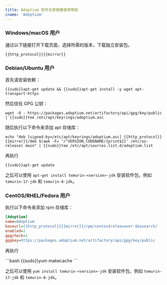```yaml
---
title: Adoptium 软件仓库镜像使用帮助
cname: 'Adoptium'
---
```


### Windows/macOS 用户

通过以下链接打开下载页面，选择所需的版本，下载独立安装包。

<CodeBlock>

```
{{http_protocol}}{{mirror}}
```

</CodeBlock>

### Debian/Ubuntu 用户

首先请安装依赖：
<CodeBlock>
```shell
{{sudo}}apt-get update && {{sudo}}apt-get install -y wget apt-transport-https
```
</CodeBlock>

然后信任 GPG 公钥：
<CodeBlock>
```shell
wget -O - https://packages.adoptium.net/artifactory/api/gpg/key/public | {{sudo}}tee /etc/apt/keyrings/adoptium.asc
```
</CodeBlock>

随后执行以下命令来添加 apt 存储库：

<CodeBlock>

```shell
echo "deb [signed-by=/etc/apt/keyrings/adoptium.asc] {{http_protocol}}{{mirror}}/deb $(awk -F= '/^VERSION_CODENAME/{print$2}' /etc/os-release) main" | {{sudo}}tee /etc/apt/sources.list.d/adoptium.list
```

</CodeBlock>


再执行
<CodeBlock>
```shell
{{sudo}}apt-get update
```
</CodeBlock>

之后可以使用 `apt-get install temurin-<version>-jdk` 安装软件包，例如 `temurin-17-jdk` 和 `temurin-8-jdk`。

### CentOS/RHEL/Fedora 用户

执行以下命令来添加 rpm 存储库：

<CodeBlock enableQuickSetup filepath="/etc/yum.repos.d/adoptium.repo">

```ini
[Adoptium]
name=Adoptium
baseurl={{http_protocol}}{{mirror}}/rpm/centos$releasever-$basearch/
enabled=1
gpgcheck=1
gpgkey=https://packages.adoptium.net/artifactory/api/gpg/key/public
```

</CodeBlock>

再执行

<CodeBlock>
```bash
{{sudo}}yum makecache
```
</CodeBlock>

之后可以使用 `yum install temurin-<version>-jdk` 安装软件包，例如 `temurin-17-jdk` 和 `temurin-8-jdk`。
